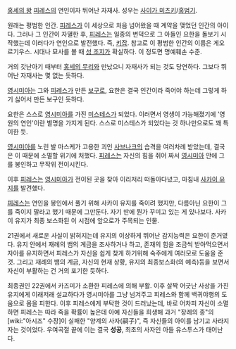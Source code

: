 [[홍세의 왕]] [[피레스]]의 연인이자 뛰어난 자재사. 성우는 [[사이가 미츠키]]/[[홍범기]].

원래는 평범한 인간. [[피레스]]가 이 세상으로 처음 넘어왔을 때 계약을 맺었던 인간의 아이다. 그러나 그 인간이 자멸한 후, [[피레스]]는 일종의 변덕으로 그 아들인 요한을 돌보기 시작했는데 이러다가 연인으로 발전했다. 즉, [[키잡]]. 참고로 이 평범한 인간의 이름은 게오르기우스. 시대나 묘사를 볼 때 [[성 조지]]가 확실하다. 이 정도면 명예훼손 수준.

거의 갓난아기 때부터 [[홍세의 무리]]와 만났으니 자재사가 되는 것도 당연하다. 그보다 뛰어난 자재사는 몇 없는 듯하다.

[[영시미아]]는 그와 [[피레스]]가 만든 [[보구]]로, 요한은 결국 인간이라 죽어야 하는데 그렇게 하기 싫어서 만든 보구인 듯하다. 

요한은 스스로 [[영시미아]]를 가진 [[미스테스]]가 되었다. 이러면서 영생이 가능해졌기에 '영원의 연인'이란 별명을 가지게 된다. 스스로 미스테스가 되었다는 것 하나만으로도 꽤 특이한 듯.

[[영시미아]]를 노린 발 마스케가 고용한 괴인 [[사브나크]]의 습격을 여러차례 받았는데, 결국은 이 때문에 소멸할 위기에 처했다. [[피레스]]는 자신의 힘을 쥐어 짜서 [[영시미아]] 안에 그를 봉인하고 무작위 전이시킨다. 

이후 [[피레스]]는 [[영시미아]]가 전이된 곳을 찾아 이리저리 떠돌아다녔고, 마침내 [[사카이 유지]]를 발견했다. 

[[피레스]]는 연인을 봉인에서 풀기 위해 사카이 유지를 죽이려 했지만, 다름아닌 요한이 그를 죽이지 말라고 했기 때문에 그만둔다. 자기 딴에 뭔가 꾸미고 있는 게 있나보다. 사카이 유지가 최종 보스화된 이 시점에 앞으로가 주목되는 인물.

21권에서 새로운 사실이 밝혀지는데 유지의 이상하게 뛰어난 감지능력은 요한이 준거였다. 유지 안에서 재례의 뱀의 계금을 조사하거나 하고, 존재의 힘을 조금씩 받아먹으면서 자아를 유지하면서 피레스가 자신을 쉽게 찾게 하기위해 숙주에게 여러모로 도움을 준 것. 그리고 재례의 뱀의 계금, 자신의 현재 상황, 유지의 최종보스화(의 예측)등을 보면서 자신이 부활하는 건 거의 포기한 듯하다.

최종권인 22권에서 카즈미가 소환한 피레스에 의해 부활. 이후 살짝 어긋난 사상을 가진 유지에게 이래저래 설교하다가 영시미아를 그냥 넘겨주고 피레스와 함께 백귀야행의 도움으로 몸을 피한다. 이후 피레스에게 부탁한 것이 드러났는데, 바로 어차피 자신이 소멸하면 피레스는 따라 죽을 확률이 높은데 아예 자신들을 희생해 과거 "장례의 종"의 [wiki:"아시즈" 수장]이 실패한 "양계의 사자(嗣子)", 즉 자신들의 아이를 남기고 사라지자는 것이었다. 우여곡절 끝에 이는 결국 '''성공''', 최초의 사자인 아들 유스투스가 태어난다.
